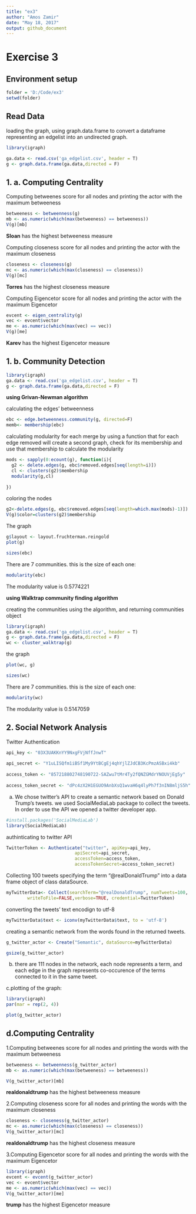 ---
title: "ex3"
author: "Amos Zamir"
date: "May 18, 2017"
output: github_document
---

# Exercise 3
## Environment setup


```{r}
folder = 'D:/Code/ex3'
setwd(folder)

```
## Read Data
 loading the graph, using graph.data.frame to convert a dataframe representing an edgelist into an undirected graph.
```{r}
library(igraph)

ga.data <- read.csv('ga_edgelist.csv', header = T)
g <- graph.data.frame(ga.data,directed = F)
```

## 1. a. Computing Centrality

Computing betweenes score for all nodes and printing the actor with the maximum betweeness

```{r}
betweeness <- betweenness(g)
mb <- as.numeric(which(max(betweeness) == betweeness))
V(g)[mb]
```
**Sloan** has the highest betweeness measure 

Computing closeness score for all nodes and printing the actor with the maximum closeness

```{r}
closeness <- closeness(g)
mc <- as.numeric(which(max(closeness) == closeness))
V(g)[mc]
```

**Torres** has the highest closeness measure 

Computing	Eigencetor score for all nodes and printing the actor with the maximum	Eigencetor

```{r}
evcent <- eigen_centrality(g)
vec <- evcent$vector
me <- as.numeric(which(max(vec) == vec))
V(g)[me]
```

**Karev** has the highest Eigencetor measure 

## 1. b. Community Detection

```{r}
library(igraph)
ga.data <- read.csv('ga_edgelist.csv', header = T)
g <- graph.data.frame(ga.data,directed = F)
```
 
**using Grivan-Newman algorithm**

calculating the edges' betweenness
```{r}
ebc <- edge.betweenness.community(g, directed=F)
memb<- membership(ebc)
```

calculating modularity for each merge by using a function that for each edge
 removed will create a second graph, check for its membership and use
 that membership to calculate the modularity 
```{r}
mods <- sapply(0:ecount(g), function(i){
  g2 <- delete.edges(g, ebc$removed.edges[seq(length=i)])
  cl <- clusters(g2)$membership
  modularity(g,cl)
  
})
```
coloring the nodes

```{r}
g2<-delete.edges(g, ebc$removed.edges[seq(length=which.max(mods)-1)])
V(g)$color=clusters(g2)$membership

```

 
The graph
```{r}
g$layout <- layout.fruchterman.reingold
plot(g)
```

```{r}
sizes(ebc)
```
There are 7 communities. this is the size of each one:

```{r}
modularity(ebc)
```
The modularity value is 0.5774221


**using Walktrap community finding algorithm**

creating the communities using the algorithm, and returning communities object
```{r}
library(igraph)
ga.data <- read.csv('ga_edgelist.csv', header = T)
g <- graph.data.frame(ga.data,directed = F)
wc <- cluster_walktrap(g)
```
the graph
```{r}
plot(wc, g)
```

```{r}
sizes(wc)
```
There are 7 communities. this is the size of each one:

```{r}
modularity(wc)
```
The modularity value is 0.5147059





## 2. Social Network Analysis
Twitter Authentication

```{r}
api_key <- "03X3UAKKnYY9NxgFVjNffJnwT"
 
api_secret <- "Y1uLISQfm1iBSf1My9YtBCgEj4qhYjlZJdCB3KcPmzASBxi4kb"
 
access_token <- "857218802748190722-SAZwu7tMr4Ty2fQNZGMdrYNOUVjEg5y"
 
access_token_secret <- "dPc4zX2H1EGUO9AnbXsQ1wvaH6q4lyPh7f3nIN8mljS5h"
```


a. We chose twitter's API to create a semantic network based on Donald Trump's tweets. we used SocialMediaLab package to collect the tweets. In order to use the API we opened a twitter developer app. 
```{r}
#install.packages('SocialMediaLab')
library(SocialMediaLab)
```
authinticating to twitter API
```{r}
TwitterToken <- Authenticate("twitter", apiKey=api_key, 
                          apiSecret=api_secret,
                          accessToken=access_token, 
                          accessTokenSecret=access_token_secret)
```
Collecting 100 tweets specifying the term "@realDonaldTrump" into a data frame object of class dataSource. 
```{r}
myTwitterData<- Collect(searchTerm="@realDonaldTrump", numTweets=100, 
        writeToFile=FALSE,verbose=TRUE, credential=TwitterToken)
```

converting the tweets' text encodign to utf-8 
```{r}

myTwitterData$text <- iconv(myTwitterData$text, to = 'utf-8')
```
creating a semantic network from the words found in the returned tweets.
```{r}
g_twitter_actor <- Create("Semantic", dataSource=myTwitterData)

gsize(g_twitter_actor)
```

b. there are 111 nodes in the network, each node represents a term, and each edge in the graph represents co-occurence of the terms connected to it in the same tweet.

c.plotting of the graph:
```{r}

library(igraph)
par(mar = rep(2, 4))

plot(g_twitter_actor)
```


## d.Computing Centrality

1.Computing betweenes score for all nodes and printing the words with the maximum betweeness

```{r}
betweeness <- betweenness(g_twitter_actor)
mb <- as.numeric(which(max(betweeness) == betweeness))

V(g_twitter_actor)[mb]
```
**realdonaldtrump** has the highest betweeness measure 

2.Computing closeness score for all nodes and printing the words with the maximum closeness

```{r}
closeness <- closeness(g_twitter_actor)
mc <- as.numeric(which(max(closeness) == closeness))
V(g_twitter_actor)[mc]
```

**realdonaldtrump** has the highest closeness measure 

3.Computing	Eigencetor score for all nodes and printing the words with the maximum	Eigencetor

```{r}
library(igraph)
evcent <- evcent(g_twitter_actor)
vec <- evcent$vector
me <- as.numeric(which(max(vec) == vec))
V(g_twitter_actor)[me]
```

**trump** has the highest Eigencetor measure 



